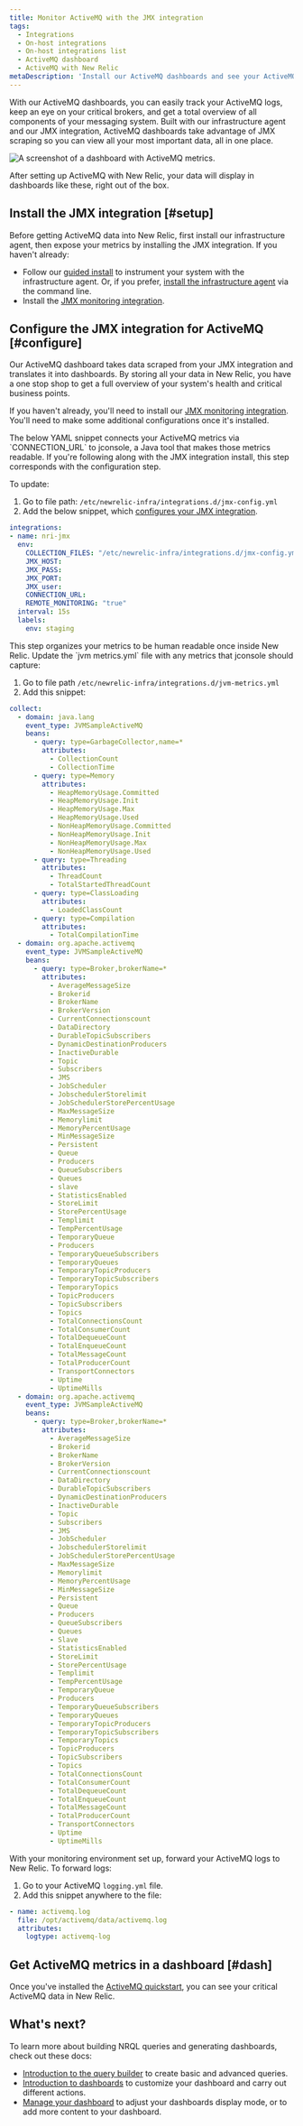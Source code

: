 ```yaml
---
title: Monitor ActiveMQ with the JMX integration
tags:
  - Integrations
  - On-host integrations
  - On-host integrations list
  - ActiveMQ dashboard
  - ActiveMQ with New Relic
metaDescription: 'Install our ActiveMQ dashboards and see your ActiveMQ data in New Relic.'
--- 
```



With our ActiveMQ dashboards, you can easily track your ActiveMQ logs, keep an eye on your critical brokers, and get a total overview of all components of your messaging system. Built with our infrastructure agent and our JMX integration, ActiveMQ dashboards take advantage of JMX scraping so you can view all your most important data, all in one place.

<img
  src={infrastructureactiveMQJMXDashboard}
  title="ActiveMQ dashboard landing page"
  alt="A screenshot of a dashboard with ActiveMQ metrics."
/>
<figcaption>
After setting up ActiveMQ with New Relic, your data will display in dashboards like these, right out of the box. 
</figcaption> 

## Install the JMX integration [#setup]

Before getting ActiveMQ data into New Relic, first install our infrastructure agent, then expose your metrics by installing the JMX integration. If you haven't already:

* Follow our [guided install](https://one.newrelic.com/nr1-core?state=c102d099-99c4-8881-d52f-47079f34f3fa) to instrument your system with the infrastructure agent. Or, if you prefer, [install the infrastructure agent](/docs/infrastructure/install-infrastructure-agent/linux-installation/install-infrastructure-monitoring-agent-linux) via the command line.
* Install the [JMX monitoring integration](/docs/infrastructure/host-integrations/host-integrations-list/jmx-monitoring-install).

## Configure the JMX integration for ActiveMQ [#configure]

Our ActiveMQ dashboard takes data scraped from your JMX integration and translates it into dashboards. By storing all your data in New Relic, you have a one stop shop to get a full overview of your system's health and critical business points. 

If you haven't already, you'll need to install our [JMX monitoring integration](/docs/infrastructure/host-integrations/host-integrations-list/jmx-monitoring-install). You'll need to make some additional configurations once it's installed.

<CollapserGroup>
    <Collapser
    id="step1"
    title="Step 1. Update the `jmx-config.yml` file with the JMX service"
  >
The below YAML snippet connects your ActiveMQ metrics via `CONNECTION_URL` to jconsole, a Java tool that makes those metrics readable. If you're following along with the JMX integration install, this step corresponds with the configuration step. 

To update: 

1. Go to file path: `/etc/newrelic-infra/integrations.d/jmx-config.yml`
2. Add the below snippet, which [configures your JMX integration](/docs/infrastructure/host-integrations/host-integrations-list/jmx-monitoring-integration/#instance-settings). 

```yml
integrations:
- name: nri-jmx
  env:
    COLLECTION_FILES: "/etc/newrelic-infra/integrations.d/jmx-config.yml"
    JMX_HOST: 
    JMX_PASS: 
    JMX_PORT:
    JMX_user: 
    CONNECTION_URL:
    REMOTE_MONITORING: "true"
  interval: 15s
  labels:
    env: staging
```
  </Collapser>
  <Collapser
    id="step2"
    title="Step 2. Update the `jvm-metrics.yml` with ActiveMQ metric names"
  >
This step organizes your metrics to be human readable once inside New Relic. Update the `jvm metrics.yml` file with any metrics that jconsole should capture:

1. Go to file path `/etc/newrelic-infra/integrations.d/jvm-metrics.yml`
2. Add this snippet:

```yml
collect:
  - domain: java.lang
    event_type: JVMSampleActiveMQ
    beans:
      - query: type=GarbageCollector,name=*
        attributes:
          - CollectionCount
          - CollectionTime
      - query: type=Memory
        attributes:
          - HeapMemoryUsage.Committed
          - HeapMemoryUsage.Init
          - HeapMemoryUsage.Max
          - HeapMemoryUsage.Used
          - NonHeapMemoryUsage.Committed
          - NonHeapMemoryUsage.Init
          - NonHeapMemoryUsage.Max
          - NonHeapMemoryUsage.Used
      - query: type=Threading
        attributes:
          - ThreadCount
          - TotalStartedThreadCount
      - query: type=ClassLoading
        attributes:
          - LoadedClassCount
      - query: type=Compilation
        attributes:
          - TotalCompilationTime
  - domain: org.apache.activemq 
    event_type: JVMSampleActiveMQ 
    beans: 
      - query: type=Broker,brokerName=* 
        attributes: 
          - AverageMessageSize 
          - Brokerid 
          - BrokerName 
          - BrokerVersion 
          - CurrentConnectionscount 
          - DataDirectory 
          - DurableTopicSubscribers 
          - DynamicDestinationProducers 
          - InactiveDurable 
          - Topic 
          - Subscribers 
          - JMS 
          - JobScheduler 
          - JobschedulerStorelimit 
          - JobSchedulerStorePercentUsage 
          - MaxMessageSize 
          - Memorylimit 
          - MemoryPercentUsage 
          - MinMessageSize 
          - Persistent 
          - Queue 
          - Producers 
          - QueueSubscribers
          - Queues
          - slave
          - StatisticsEnabled
          - StoreLimit 
          - StorePercentUsage 
          - Templimit 
          - TempPercentUsage 
          - TemporaryQueue 
          - Producers 
          - TemporaryQueueSubscribers 
          - TemporaryQueues 
          - TemporaryTopicProducers 
          - TemporaryTopicSubscribers 
          - TemporaryTopics 
          - TopicProducers 
          - TopicSubscribers 
          - Topics 
          - TotalConnectionsCount 
          - TotalConsumerCount 
          - TotalDequeueCount 
          - TotalEnqueueCount 
          - TotalMessageCount 
          - TotalProducerCount 
          - TransportConnectors 
          - Uptime 
          - UptimeMills
  - domain: org.apache.activemq
    event_type: JVMSampleActiveMQ 
    beans:
      - query: type=Broker,brokerName=* 
        attributes:
          - AverageMessageSize
          - Brokerid
          - BrokerName
          - BrokerVersion
          - CurrentConnectionscount
          - DataDirectory
          - DurableTopicSubscribers
          - DynamicDestinationProducers
          - InactiveDurable
          - Topic
          - Subscribers
          - JMS
          - JobScheduler
          - JobschedulerStorelimit
          - JobSchedulerStorePercentUsage
          - MaxMessageSize
          - Memorylimit
          - MemoryPercentUsage
          - MinMessageSize
          - Persistent
          - Queue
          - Producers
          - QueueSubscribers
          - Queues
          - Slave
          - StatisticsEnabled
          - StoreLimit
          - StorePercentUsage
          - Templimit
          - TempPercentUsage
          - TemporaryQueue
          - Producers
          - TemporaryQueueSubscribers
          - TemporaryQueues
          - TemporaryTopicProducers
          - TemporaryTopicSubscribers
          - TemporaryTopics
          - TopicProducers
          - TopicSubscribers
          - Topics
          - TotalConnectionsCount
          - TotalConsumerCount
          - TotalDequeueCount
          - TotalEnqueueCount
          - TotalMessageCount
          - TotalProducerCount
          - TransportConnectors
          - Uptime
          - UptimeMills
```
  </Collapser>
  <Collapser
    id="step3"
    title="Step 3. Forward your ActiveMQ logs"
  >
With your monitoring environment set up, forward your ActiveMQ logs to New Relic. To forward logs:

1. Go to your ActiveMQ `logging.yml` file.
2. Add this snippet anywhere to the file:

```yml
- name: activemq.log
  file: /opt/activemq/data/activemq.log
  attributes:
    logtype: activemq-log
```
  </Collapser>
</CollapserGroup>

## Get ActiveMQ metrics in a dashboard [#dash]

Once you've installed the [ActiveMQ quickstart](https://newrelic.com/instant-observability/activemq), you can see your critical ActiveMQ data in New Relic. 

## What's next?

To learn more about building NRQL queries and generating dashboards, check out these docs:

* [Introduction to the query builder](/docs/query-your-data/explore-query-data/query-builder/introduction-query-builder) to create basic and advanced queries.
* [Introduction to dashboards](/docs/query-your-data/explore-query-data/dashboards/introduction-dashboards) to customize your dashboard and carry out different actions.
* [Manage your dashboard](/docs/query-your-data/explore-query-data/dashboards/manage-your-dashboard) to adjust your dashboards display mode, or to add more content to your dashboard. 
